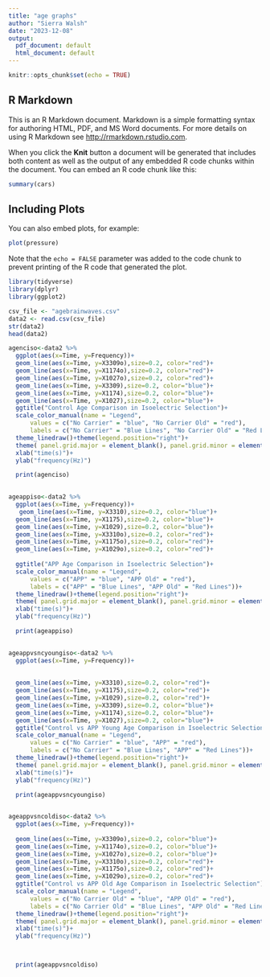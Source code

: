 ---
title: "age graphs"
author: "Sierra Walsh"
date: "2023-12-08"
output:
  pdf_document: default
  html_document: default
---

```{r setup, include=FALSE}
knitr::opts_chunk$set(echo = TRUE)
```

## R Markdown

This is an R Markdown document. Markdown is a simple formatting syntax for authoring HTML, PDF, and MS Word documents. For more details on using R Markdown see <http://rmarkdown.rstudio.com>.

When you click the **Knit** button a document will be generated that includes both content as well as the output of any embedded R code chunks within the document. You can embed an R code chunk like this:

```{r cars}
summary(cars)
```

## Including Plots

You can also embed plots, for example:

```{r pressure, echo=FALSE}
plot(pressure)
```

Note that the `echo = FALSE` parameter was added to the code chunk to prevent printing of the R code that generated the plot.


```{r}
library(tidyverse)
library(dplyr)
library(ggplot2)

csv_file <- "agebrainwaves.csv"
data2 <- read.csv(csv_file)
str(data2)
head(data2)

agenciso<-data2 %>% 
  ggplot(aes(x=Time, y=Frequency))+
  geom_line(aes(x=Time, y=X3309o),size=0.2, color="red")+
  geom_line(aes(x=Time, y=X1174o),size=0.2, color="red")+
  geom_line(aes(x=Time, y=X1027o),size=0.2, color="red")+
  geom_line(aes(x=Time, y=X3309),size=0.2, color="blue")+
  geom_line(aes(x=Time, y=X1174),size=0.2, color="blue")+
  geom_line(aes(x=Time, y=X1027),size=0.2, color="blue")+
  ggtitle("Control Age Comparison in Isoelectric Selection")+
  scale_color_manual(name = "Legend",
      values = c("No Carrier" = "blue", "No Carrier Old" = "red"),
      labels = c("No Carrier" = "Blue Lines", "No Carrier Old" = "Red Lines"))+
  theme_linedraw()+theme(legend.position="right")+
  theme( panel.grid.major = element_blank(), panel.grid.minor = element_blank())+
  xlab("time(s)")+
  ylab("frequency(Hz)")

  print(agenciso)
  
```

```{r}
ageappiso<-data2 %>% 
  ggplot(aes(x=Time, y=Frequency))+
   geom_line(aes(x=Time, y=X3310),size=0.2, color="blue")+
  geom_line(aes(x=Time, y=X1175),size=0.2, color="blue")+
  geom_line(aes(x=Time, y=X1029),size=0.2, color="blue")+
  geom_line(aes(x=Time, y=X3310o),size=0.2, color="red")+
  geom_line(aes(x=Time, y=X1175o),size=0.2, color="red")+
  geom_line(aes(x=Time, y=X1029o),size=0.2, color="red")+
 
  ggtitle("APP Age Comparison in Isoelectric Selection")+
  scale_color_manual(name = "Legend",
      values = c("APP" = "blue", "APP Old" = "red"),
      labels = c("APP" = "Blue Lines", "APP Old" = "Red Lines"))+
  theme_linedraw()+theme(legend.position="right")+
  theme( panel.grid.major = element_blank(), panel.grid.minor = element_blank())+
  xlab("time(s)")+
  ylab("frequency(Hz)")

  print(ageappiso)
  
```

```{r}
ageappvsncyoungiso<-data2 %>% 
  ggplot(aes(x=Time, y=Frequency))+
  
  
  geom_line(aes(x=Time, y=X3310),size=0.2, color="red")+
  geom_line(aes(x=Time, y=X1175),size=0.2, color="red")+
  geom_line(aes(x=Time, y=X1029),size=0.2, color="red")+
  geom_line(aes(x=Time, y=X3309),size=0.2, color="blue")+
  geom_line(aes(x=Time, y=X1174),size=0.2, color="blue")+
  geom_line(aes(x=Time, y=X1027),size=0.2, color="blue")+
  ggtitle("Control vs APP Young Age Comparison in Isoelectric Selection")+
  scale_color_manual(name = "Legend",
      values = c("No Carrier" = "blue", "APP" = "red"),
      labels = c("No Carrier" = "Blue Lines", "APP" = "Red Lines"))+
  theme_linedraw()+theme(legend.position="right")+
  theme( panel.grid.major = element_blank(), panel.grid.minor = element_blank())+
  xlab("time(s)")+
  ylab("frequency(Hz)")

  print(ageappvsncyoungiso)
  
```

```{r}
ageappvsncoldiso<-data2 %>% 
  ggplot(aes(x=Time, y=Frequency))+
  
  geom_line(aes(x=Time, y=X3309o),size=0.2, color="blue")+
  geom_line(aes(x=Time, y=X1174o),size=0.2, color="blue")+
  geom_line(aes(x=Time, y=X1027o),size=0.2, color="blue")+
  geom_line(aes(x=Time, y=X3310o),size=0.2, color="red")+
  geom_line(aes(x=Time, y=X1175o),size=0.2, color="red")+
  geom_line(aes(x=Time, y=X1029o),size=0.2, color="red")+
  ggtitle("Control vs APP Old Age Comparison in Isoelectric Selection")+
  scale_color_manual(name = "Legend",
      values = c("No Carrier Old" = "blue", "APP Old" = "red"),
      labels = c("No Carrier Old" = "Blue Lines", "APP Old" = "Red Lines"))+
  theme_linedraw()+theme(legend.position="right")+
  theme( panel.grid.major = element_blank(), panel.grid.minor = element_blank())+
  xlab("time(s)")+
  ylab("frequency(Hz)")



  print(ageappvsncoldiso)
```

